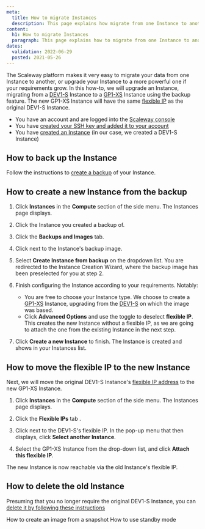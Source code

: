 ```yaml
---
meta:
  title: How to migrate Instances
  description: This page explains how migrate from one Instance to another
content:
  h1: How to migrate Instances
  paragraph: This page explains how to migrate from one Instance to another
dates:
  validation: 2022-06-29
  posted: 2021-05-26 
---
```


The Scaleway platform makes it very easy to migrate your data from one Instance to another, or upgrade your Instance to a more powerful one if your requirements grow. In this how-to, we will upgrade an Instance, migrating from a [DEV1-S](/compute/instances/concepts#development-instance) Instance to a [GP1-XS](/compute/instances/concepts#general-purpose-instance) Instance using the backup feature. The new GP1-XS Instance will have the same [flexible IP](/compute/instances/concepts#flexible-ip) as the original DEV1-S Instance.

<Message type="requirement">

  - You have an account and are logged into the [Scaleway console](https://console.scaleway.com)
  - You have [created your SSH key and added it to your account](/console/my-project/how-to/create-ssh-key/)
  - You have [created an Instance](/compute/instances/how-to/create-an-instance) (in our case, we created a DEV1-S Instance)

</Message>

## How to back up the Instance

Follow the instructions to [create a backup](/compute/instances/how-to/create-a-backup/#how-to-create-a-backup) of your Instance.

## How to create a new Instance from the backup 

1. Click **Instances** in the **Compute** section of the side menu. The Instances page displays.

2. Click the Instance you created a backup of.

3. Click the **Backups and Images** tab.

4. Click <Icon name="more" /> next to the Instance's backup image.

  <Lightbox src="scaleway-backup-create-from-tab.webp" alt="" />

5. Select **Create Instance from backup** on the dropdown list. You are redirected to the Instance Creation Wizard, where the backup image has been preselected for you at step 2.

6. Finish configuring the Instance according to your requirements. Notably:
    - You are free to choose your Instance type. We choose to create a [GP1-XS](/compute/instances/concepts#general-purpose-instance) Instance, upgrading from the [DEV1-S](/compute/instances/concepts#development-instance) on which the image was based.
    - Click **Advanced Options** and use the <Icon name="toggle" /> toggle to deselect **flexible IP**. This creates the new Instance without a flexible IP, as we are going to attach the one from the existing Instance in the next step.
  <Lightbox src="scaleway-toggle-flexip.webp" alt="" />

7. Click **Create a new Instance** to finish. The Instance is created and shows in your Instances list.

## How to move the flexible IP to the new Instance

Next, we will move the original DEV1-S Instance's [flexible IP address](/compute/instances/concepts#flexible-ip) to the new GP1-XS Instance. 

1. Click **Instances** in the **Compute** section of the side menu. The Instances page displays.

2. Click the **Flexible IPs** tab .

3. Click <Icon name="more" /> next to the DEV1-S's flexible IP. In the pop-up menu that then displays, click **Select another Instance**.

  <Lightbox src="scaleway-attach-flexip.webp" alt="" />

4. Select the GP1-XS Instance from the drop-down list, and click **Attach this flexible IP**.

  The new Instance is now reachable via the old Instance's flexible IP.

## How to delete the old Instance

Presuming that you no longer require the original DEV1-S Instance, you can [delete it by following these instructions](/compute/instances/how-to/delete-instance)

<Navigation title="See Also">
  <PreviousButton to="/compute/instances/how-to/create-image-from-snapshot/">How to create an image from a snapshot</PreviousButton>
  <NextButton to="/compute/instances/how-to/use-standby-mode/">How to use standby mode</NextButton>
</Navigation>
